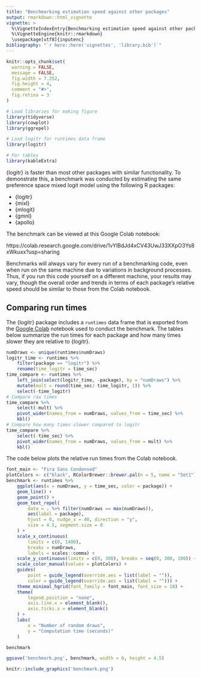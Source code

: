 ```yaml
---
title: "Benchmarking estimation speed against other packages"
output: rmarkdown::html_vignette
vignette: >
  %\VignetteIndexEntry{Benchmarking estimation speed against other packages}
  %\VignetteEngine{knitr::rmarkdown}
  \usepackage[utf8]{inputenc}
bibliography: "`r here::here('vignettes', 'library.bib')`"
---
```


```r
knitr::opts_chunk$set(
  warning = FALSE,
  message = FALSE,
  fig.width = 7.252,
  fig.height = 4,
  comment = "#>",
  fig.retina = 3
)

# Load libraries for making figure
library(tidyverse)
library(cowplot)
library(ggrepel)

# Load logitr for runtimes data frame
library(logitr)

# For tables
library(kableExtra)
```


{logitr} is faster than most other packages with similar functionality. To demonstrate this, a benchmark was conducted by estimating the same preference space mixed logit model using the following R packages:

- {logitr}
- {mixl}
- {mlogit}
- {gmnl}
- {apollo}

The benchmark can be viewed at this Google Colab notebook:

https://colab.research.google.com/drive/1vYlBdJd4xCV43UwJ33XXpO3Ys8xWkuxx?usp=sharing

Benchmarks will always vary for every run of a benchmarking code, even when run on the same machine due to variations in background processes. Thus, if you run this code yourself on a different machine, your results may vary, though the overall order and trends in terms of each package's relative speed should be similar to those from the Colab notebook.

## Comparing run times 

The {logitr} package includes a `runtimes` data frame that is exported from the [Google Colab](https://colab.research.google.com/drive/1vYlBdJd4xCV43UwJ33XXpO3Ys8xWkuxx?usp=sharing) notebook used to conduct the benchmark. The tables below summarize the run times for each package and how many times slower they are relative to {logitr}.

```r
numDraws <- unique(runtimes$numDraws)
logitr_time <- runtimes %>%
    filter(package == "logitr") %>%
    rename(time_logitr = time_sec)
time_compare <- runtimes %>%
    left_join(select(logitr_time, -package), by = "numDraws") %>%
    mutate(mult = round(time_sec/ time_logitr, 1)) %>%
    select(-time_logitr)
# Compare raw times
time_compare %>%
    select(-mult) %>%
    pivot_wider(names_from = numDraws, values_from = time_sec) %>% 
    kbl()
# Compare how many times slower compared to logitr
time_compare %>%
    select(-time_sec) %>%
    pivot_wider(names_from = numDraws, values_from = mult) %>% 
    kbl()
```

The code below plots the relative run times from the Colab notebook.

```r
font_main <- "Fira Sans Condensed"
plotColors <- c("black", RColorBrewer::brewer.pal(n = 5, name = "Set1"), "gold")
benchmark <- runtimes %>% 
    ggplot(aes(x = numDraws, y = time_sec, color = package)) +
    geom_line() +
    geom_point() +
    geom_text_repel(
        data = . %>% filter(numDraws == max(numDraws)),
        aes(label = package),
        hjust = 0, nudge_x = 40, direction = "y",
        size = 4.5, segment.size = 0
    ) +
    scale_x_continuous(
        limits = c(0, 1400),
        breaks = numDraws,
        labels = scales::comma) +
    scale_y_continuous(limits = c(0, 300), breaks = seq(0, 300, 100)) +
    scale_color_manual(values = plotColors) +
    guides(
        point = guide_legend(override.aes = list(label = "")),
        color = guide_legend(override.aes = list(label = ""))) +
    theme_minimal_hgrid(font_family = font_main, font_size = 18) +
    theme(
        legend.position = "none",
        axis.line.x = element_blank(),
        axis.ticks.x = element_blank()
    ) +
    labs(
        x = "Number of random draws",
        y = "Computation time (seconds)"
    )

benchmark
```

```r
ggsave('benchmark.png', benchmark, width = 6, height = 4.5)
```

```r
knitr::include_graphics('benchmark.png')
```
